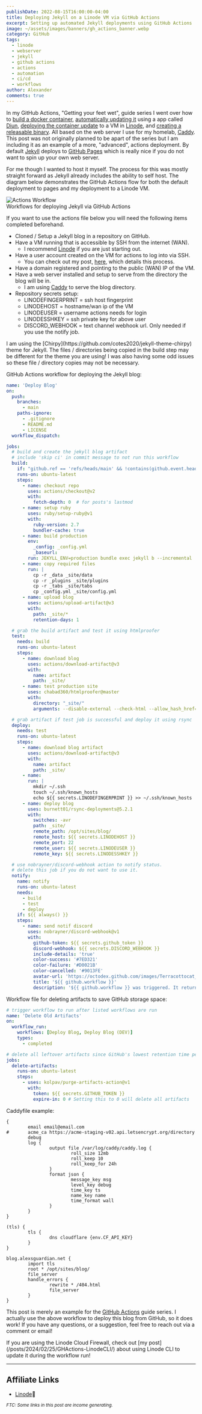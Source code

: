 ```yaml
---
publishDate: 2022-08-15T16:00:00-04:00
title: Deploying Jekyll on a Linode VM via GitHub Actions
excerpt: Setting up automated Jekyll deployments using GitHub Actions
image: ~/assets/images/banners/gh_actions_banner.webp
category: GitHub
tags:
  - linode
  - webserver
  - jekyll
  - github actions
  - actions
  - automation
  - ci/cd
  - workflows
author: Alexander
comments: true
---
```


In my GitHub Actions, "Getting your feet wet", guide series I went over how to [build a docker container](/posts/2022/06/12/AutoGHActionsDocker/), [automatically updating it](/posts/2022/06/20/AutoGHActionsDiun/) using a app called [Diun](https://crazymax.dev/diun/), [deploying the container update](/posts/2022/06/25/AutoGHDeployLinode/) to a VM in [Linode](https://linode.com), and [creating a releasable binary](/posts/2022/06/30/AutoGHBinary/). All based on the web server I use for my homelab, [Caddy](https://caddyserver.com). This post was not originally planned to be apart of the series but I am including it as an example of a more, "advanced", actions deployment. By default [Jekyll](https://jekyllrb.com/) deploys to [GitHub Pages](https://pages.github.com/) which is really nice if you do not want to spin up your own web server.

For me though I wanted to host it myself. The process for this was mostly straight forward as Jekyll already includes the ability to self host. The diagram below demonstrates the GitHub Actions flow for both the default deployment to pages and my deployment to a Linode VM.

<div class="flex justify-center">
  <Image src={gh_actions_jekyll} alt="Actions Workflow" />
</div>
<ImgDesc>Workflows for deploying Jekyll via GitHub Actions</ImgDesc>

If you want to use the actions file below you will need the following items completed beforehand.

* Cloned / Setup a Jekyll blog in a repository on GitHub.
* Have a VM running that is accessible by SSH from the internet (WAN).
    * I recommend [Linode](https://www.linode.com/?r=67f6812cc5712674183021660b122e45095f35b5) if you are just starting out.
* Have a user account created on the VM for actions to log into via SSH.
    * You can check out my post, [here](/posts/2022/06/25/AutoGHDeployLinode/#setting-up-the-vm), which details this process.
* Have a domain registered and pointing to the public (WAN) IP of the VM.
* Have a web server installed and setup to serve from the directory the blog will be in.
    * I am using [Caddy](https://caddyserver.com) to serve the blog directory.
* Repository secrets setup:  
    * LINODEFINGERPRINT = ssh host fingerprint  
    * LINODEHOST = hostname/wan ip of the VM  
    * LINODEUSER = username actions needs for login  
    * LINODESSHKEY = ssh private key for above user  
    * DISCORD_WEBHOOK = text channel webhook url. Only needed if you use the notify job.

<Aside type="tip">
I am using the [Chirpy](https://github.com/cotes2020/jekyll-theme-chirpy) theme for Jekyll. The files / directories being copied in the build step may be different for the theme you are using! I was also having some odd issues so these file / directory copies may not be necessary.
</Aside>

GitHub Actions workflow for deploying the Jekyll blog:

```yaml title="actions.yml"
name: 'Deploy Blog'
on:
  push:
    branches:
      - main
    paths-ignore:
      - .gitignore
      - README.md
      - LICENSE
  workflow_dispatch:

jobs:
  # build and create the jekyll blog artifact
  # include 'skip ci' in commit message to not run this workflow
  build:
    if: "github.ref == 'refs/heads/main' && !contains(github.event.head_commit.message, 'skip ci')"
    runs-on: ubuntu-latest
    steps:
      - name: checkout repo
        uses: actions/checkout@v2
        with:
          fetch-depth: 0  # for posts's lastmod
      - name: setup ruby
        uses: ruby/setup-ruby@v1
        with:
          ruby-version: 2.7
          bundler-cache: true
      - name: build production
        env:
          _config: _config.yml
          _baseurl: 
        run: JEKYLL_ENV=production bundle exec jekyll b --incremental
      - name: copy required files
        run: |
          cp -r _data _site/data
          cp -r _plugins _site/plugins
          cp -r _tabs _site/tabs
          cp _config.yml _site/config.yml
      - name: upload blog
        uses: actions/upload-artifact@v3
        with:
          path: _site/*
          retention-days: 1

  # grab the build artifact and test it using htmlproofer
  test:
    needs: build
    runs-on: ubuntu-latest
    steps:
      - name: download blog
        uses: actions/download-artifact@v3
        with:
          name: artifact
          path: _site/
      - name: test production site
        uses: chabad360/htmlproofer@master
        with:
          directory: "_site/"
          arguments: --disable-external --check-html --allow_hash_href=true

  # grab artifact if test job is successful and deploy it using rsync
  deploy:
    needs: test
    runs-on: ubuntu-latest
    steps:
      - name: download blog artifact
        uses: actions/download-artifact@v3
        with:
          name: artifact
          path: _site/
      - name:
        run: |
          mkdir ~/.ssh
          touch ~/.ssh/known_hosts
          echo ${{ secrets.LINODEFINGERPRINT }} >> ~/.ssh/known_hosts
      - name: deploy blog
        uses: burnett01/rsync-deployments@5.2.1
        with:
          switches: -avr
          path: _site/
          remote_path: /opt/sites/blog/
          remote_host: ${{ secrets.LINODEHOST }}
          remote_port: 22
          remote_user: ${{ secrets.LINODEUSER }}
          remote_key: ${{ secrets.LINODESSHKEY }}

  # use nobrayner/discord-webhook action to notify status. 
  # delete this job if you do not want to use it.
  notify:
    name: notify
    runs-on: ubuntu-latest
    needs:
      - build
      - test
      - deploy
    if: ${{ always() }}
    steps:
      - name: send notif discord
        uses: nobrayner/discord-webhook@v1
        with:
          github-token: ${{ secrets.github_token }}
          discord-webhook: ${{ secrets.DISCORD_WEBHOOK }}
          include-details: 'true'
          color-success: '#7ED321'
          color-failure: '#D0021B'
          color-cancelled: '#9013FE'
          avatar-url: 'https://octodex.github.com/images/Terracottocat_Single.png'
          title: '${{ github.workflow }}'
          description: '${{ github.workflow }} was triggered. It returned status: {{STATUS}}'
```

Workflow file for deleting artifacts to save GitHub storage space:

```yaml title="delete_artifacts.yml"
# trigger workflow to run after listed workflows are run
name: 'Delete Old Artifacts'
on:
  workflow_run:
    workflows: [Deploy Blog, Deploy Blog (DEV)]
    types:
      - completed

# delete all leftover artifacts since GitHub's lowest retention time period is 24 hours
jobs:
  delete-artifacts:
    runs-on: ubuntu-latest
    steps:
      - uses: kolpav/purge-artifacts-action@v1
        with:
          token: ${{ secrets.GITHUB_TOKEN }}
          expire-in: 0 # Setting this to 0 will delete all artifacts
```

Caddyfile example:

```shell title="Caddyfile"
{
        email email@email.com
#       acme_ca https://acme-staging-v02.api.letsencrypt.org/directory
        debug
        log {
                output file /var/log/caddy/caddy.log {
                        roll_size 12mb
                        roll_keep 10
                        roll_keep_for 24h
                }
                format json {
                        message_key msg
                        level_key debug
                        time_key ts
                        name_key name
                        time_format wall
                }
        }
}

(tls) {
        tls {
                dns cloudflare {env.CF_API_KEY}
        }
}

blog.alexsguardian.net {
        import tls
        root * /opt/sites/blog/
        file_server
        handle_errors {
                rewrite * /404.html
                file_server
        }
}
```

This post is merely an example for the [GitHub Actions](/guides/#github-actions) guide series. I actually use the above workflow to deploy this blog from GitHub, so it does work! If you have any questions, or a suggestion, feel free to reach out via a comment or email!

<Aside type="note">
If you are using the Linode Cloud Firewall, check out [my post](/posts/2024/02/25/GHActions-LinodeCLI/) about using Linode CLI to update it during the workflow run!
</Aside>

----
## Affiliate Links

- [Linode](https://www.linode.com/?r=67f6812cc5712674183021660b122e45095f35b5)💜

<sub>*FTC: Some links in this post are income generating.*</sub> 